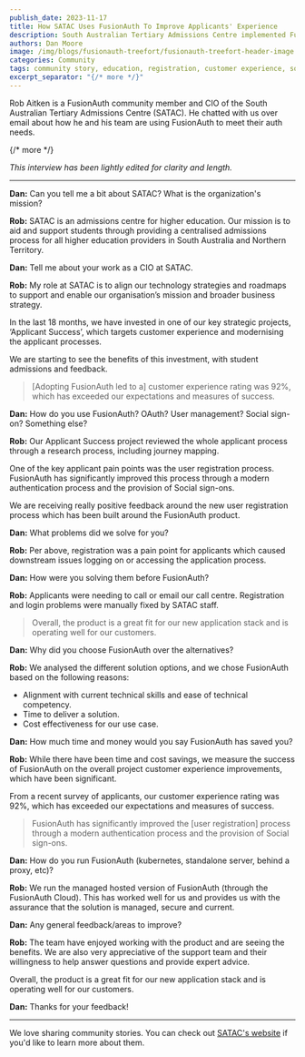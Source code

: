 ```yaml
---
publish_date: 2023-11-17
title: How SATAC Uses FusionAuth To Improve Applicants' Experience
description: South Australian Tertiary Admissions Centre implemented FusionAuth to improve their applicants' experience and enable a modern experience, including with social sign-on.
authors: Dan Moore
image: /img/blogs/fusionauth-treefort/fusionauth-treefort-header-image.png
categories: Community
tags: community story, education, registration, customer experience, social sign-on
excerpt_separator: "{/* more */}"
---
```


Rob Aitken is a FusionAuth community member and CIO of the South Australian Tertiary Admissions Centre (SATAC). He chatted with us over email about how he and his team are using FusionAuth to meet their auth needs. 

{/* more */}

*This interview has been lightly edited for clarity and length.*

-------

**Dan:** Can you tell me a bit about SATAC? What is the organization's mission?

**Rob:** SATAC is an admissions centre for higher education. Our mission is to aid and support students through providing a centralised admissions process for all higher education providers in South Australia and Northern Territory. 

**Dan:** Tell me about your work as a CIO at SATAC.

**Rob:** My role at SATAC is to align our technology strategies and roadmaps to support and enable our organisation’s mission and broader business strategy.

In the last 18 months, we have invested in one of our key strategic projects, ‘Applicant Success’, which targets customer experience and modernising the applicant processes.

We are starting to see the benefits of this investment, with student admissions and feedback. 

> [Adopting FusionAuth led to a] customer experience rating was 92%, which has exceeded our expectations and measures of success.

**Dan:** How do you use FusionAuth? OAuth? User management? Social sign-on? Something else?

**Rob:** Our Applicant Success project reviewed the whole applicant process through a research process, including journey mapping.

One of the key applicant pain points was the user registration process. FusionAuth has significantly improved this process through a modern authentication process and the provision of Social sign-ons.

We are receiving really positive feedback around the new user registration process which has been built around the FusionAuth product.

**Dan:** What problems did we solve for you?

**Rob:** Per above, registration was a pain point for applicants which caused downstream issues logging on or accessing the application process.

**Dan:** How were you solving them before FusionAuth?

**Rob:** Applicants were needing to call or email our call centre. Registration and login problems were manually fixed by SATAC staff.

> Overall, the product is a great fit for our new application stack and is operating well for our customers.

**Dan:** Why did you choose FusionAuth over the alternatives?

**Rob:** We analysed the different solution options, and we chose FusionAuth based on the following reasons:

*   Alignment with current technical skills and ease of technical competency.
*   Time to deliver a solution.
*   Cost effectiveness for our use case.

**Dan:** How much time and money would you say FusionAuth has saved you?

**Rob:** While there have been time and cost savings, we measure the success of FusionAuth on the overall project customer experience improvements, which have been significant.

From a recent survey of applicants, our customer experience rating was 92%, which has exceeded our expectations and measures of success.

> FusionAuth has significantly improved the [user registration] process through a modern authentication process and the provision of Social sign-ons.

**Dan:** How do you run FusionAuth (kubernetes, standalone server, behind a proxy, etc)?

**Rob:** We run the managed hosted version of FusionAuth (through the FusionAuth Cloud). This has worked well for us and provides us with the assurance that the solution is managed, secure and current.

**Dan:** Any general feedback/areas to improve?

**Rob:** The team have enjoyed working with the product and are seeing the benefits. We are also very appreciative of the support team and their willingness to help answer questions and provide expert advice.

Overall, the product is a great fit for our new application stack and is operating well for our customers.

**Dan:** Thanks for your feedback!

-------

We love sharing community stories. You can check out [SATAC's website](https://www.satac.edu.au/) if you'd like to learn more about them. 


